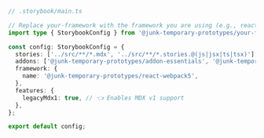 ```ts
// .storybook/main.ts

// Replace your-framework with the framework you are using (e.g., react-webpack5, vue3-webpack5)
import type { StorybookConfig } from '@junk-temporary-prototypes/your-framework';

const config: StorybookConfig = {
  stories: ['../src/**/*.mdx', '../src/**/*.stories.@(js|jsx|ts|tsx)'],
  addons: ['@junk-temporary-prototypes/addon-essentials', '@junk-temporary-prototypes/addon-interactions'],
  framework: {
    name: '@junk-temporary-prototypes/react-webpack5',
  },
  features: {
    legacyMdx1: true, // 👈 Enables MDX v1 support
  },
};

export default config;
```
